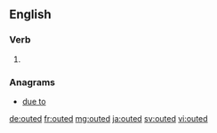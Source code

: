 ==English==

===Verb===
{{head|en}}

# {{en-past of|out}}

===Anagrams===
* [[due to#English|due to]]

[[de:outed]]
[[fr:outed]]
[[mg:outed]]
[[ja:outed]]
[[sv:outed]]
[[vi:outed]]